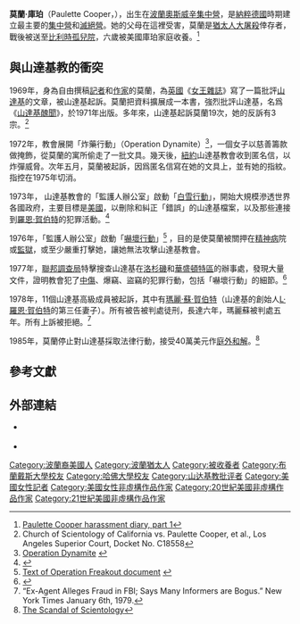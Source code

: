 {{Infobox person
| name   = 莫蘭·庫珀
| image     = Paulette_cooper.jpg
| image_size     = 200px
| caption  = 
| birth_date  ={{birth date and age|1942|7|26}}
| birth_place = [[波蘭|波蘭]][[奧斯威辛|奧斯威辛]] 
| death_date  =
| death_place =
| occupation     = 記者、作家
| spouse         =
| parents        =
| children       =
| 國籍         ={{美國}}
| website          = {{URL|www.paulettecooper.com}}
}}
'''莫蘭·庫珀'''（Paulette Cooper，{{bd|1942年|7月26日|}}），出生在[[波蘭|波蘭]][[奧斯威辛集中營|奧斯威辛集中營]]，是[[納粹德國|納粹德國]]時期建立最主要的[[集中營|集中營]]和[[滅絕營|滅絕營]]。她的父母在這裡受害，莫蘭是[[猶太人大屠殺|猶太人大屠殺]]倖存者，戰後被送至[[比利時|比利時]][[孤兒院|孤兒院]]，六歲被美國庫珀家庭收養。<ref>[http://home.snafu.de/tilman/krasel/cooper/pc1.html Paulette Cooper harassment diary, part 1]</ref>

==與山達基教的衝突==
1969年，身為自由撰稿[[記者|記者]]和[[作家|作家]]的莫蘭，為[[英國|英國]]《[[女王雜誌|女王雜誌]]》寫了一篇批評[[山達基|山達基]]的文章，被山達基起訴。莫蘭把資料擴展成一本書，強烈批評山達基，名爲《[[山達基醜聞|山達基醜聞]]》，於1971年出版。多年來，山達基起訴莫蘭19次，她的反訴有3宗。<ref>Church of Scientology of California vs. Paulette Cooper, et al., Los Angeles Superior Court, Docket No. C18558</ref>

1972年，教會展開「炸藥行動」（Operation Dynamite）<ref>[http://www.paulettecooper.com/scandal1.htm Operation Dynamite] {{webarchive|url=https://web.archive.org/web/20090918163048/http://www.paulettecooper.com/scandal.htm |date=2009-09-18 }}</ref>，一個女子以慈善籌款做掩飾，從莫蘭的寓所偷走了一批文具。幾天後，[[紐約|紐約]]山達基教會收到匿名信，以炸彈威脅。次年五月，莫蘭被起訴，因爲匿名信寫在她的文具上，並有她的指紋。指控在1975年切消。

1973年， 山達基教會的「監護人辦公室」啟動「[[白雪行動|白雪行動]]」，開始大規模滲透世界各國政府，主要目標是[[美國|美國]]，以刪除和糾正「錯誤」的山達基檔案，以及那些連接到[[羅恩·賀伯特|羅恩·賀伯特]]的犯罪活動。<ref>{{cite web | first = Stephen | last = Labaton | title = Scientologists Granted Tax Exemption by the U.S. | url = http://query.nytimes.com/gst/fullpage.html?res=9F0CE6D81638F937A25753C1A965958260&sec=&spon=&pagewanted=all | work = [[New_York_Times|New York Times]] | date = 1993-10-14 | accessdate = 2008-05-25 }}</ref>

1976年，「監護人辦公室」啟動「[[嚇壞行動|嚇壞行動]]」<ref>[http://www.shipbrook.com/jeff/CoS/docs/pcof1.html Text of Operation Freakout document] {{webarchive|url=https://web.archive.org/web/20111011045043/http://www.shipbrook.com/jeff/CoS/docs/pcof1.html |date=2011-10-11 }}</ref> ，目的是使莫蘭被關押在[[精神病|精神病]]院或[[監獄|監獄]]，或至少嚴重打擊她，讓她無法攻擊山達基教會。

1977年，[[聯邦調查局|聯邦調查局]]特擊搜查山達基在[[洛杉磯|洛杉磯]]和[[華盛頓特區|華盛頓特區]]的辦事處，發現大量文件，證明教會犯了[[中傷|中傷]]、爆竊、盜竊的犯罪行動，包括「嚇壞行動」的細節。<ref>{{cite news |first = John |last = Marshall |title = Hubbard still gave orders, records show |url = http://www.rickross.com/reference/scientology/canada/canada5.html |work = [[The_Globe_and_Mail|The Globe and Mail]] |date = 1980-01-24 |accessdate = 2006-09-14 |deadurl = yes |archiveurl = https://archive.is/20120910000037/http://www.rickross.com/reference/scientology/canada/canada5.html |archivedate = 2012-09-10 }}</ref>

1978年，11個山達基高級成員被起訴，其中有[[瑪麗·蘇·賀伯特|瑪麗·蘇·賀伯特]]（山達基的創始人[[L·羅恩·賀伯特|L·羅恩·賀伯特]]的第三任妻子）。所有被告被判處徒刑，長達六年，瑪麗蘇被判處五年。所有上訴被拒絕。<ref name="FBI 1979">“Ex-Agent Alleges Fraud in FBI; Says Many Informers are Bogus.” New York Times January 6th, 1979.</ref>

1985年，莫蘭停止對山達基採取法律行動，接受40萬美元作[[庭外和解|庭外和解]]。<ref>[http://www.cs.cmu.edu/~dst/Library/Shelf/cooper/sos.html The Scandal of Scientology<!-- Bot generated title -->]</ref>

==參考文獻==
{{reflist}}

==外部連結==
{{Commons category|Paulette Cooper}}
* {{官方網站|http://www.paulettecooper.com/}} {{en}}
* {{IMDb name|nm5528956}}

{{Authority control}}
{{DEFAULTSORT:Cooper, Paulette}}
[[Category:波蘭裔美國人|Category:波蘭裔美國人]]
[[Category:波蘭猶太人|Category:波蘭猶太人]]
[[Category:被收養者|Category:被收養者]]
[[Category:布蘭戴斯大學校友|Category:布蘭戴斯大學校友]]
[[Category:哈佛大學校友|Category:哈佛大學校友]]
[[Category:山达基教批评者|Category:山达基教批评者]]
[[Category:美國女性記者|Category:美國女性記者]]
[[Category:美國女性非虛構作品作家|Category:美國女性非虛構作品作家]]
[[Category:20世紀美國非虛構作品作家|Category:20世紀美國非虛構作品作家]]
[[Category:21世紀美國非虛構作品作家|Category:21世紀美國非虛構作品作家]]